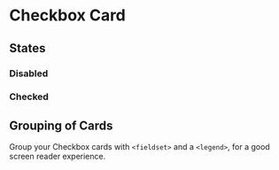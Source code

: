 
<Meta of={CheckboxCardStories} />

# Checkbox Card <Badges of={CheckboxCardStories} />

<Canvas of={CheckboxCardStories.Default} />
<Controls of={CheckboxCardStories.Default} />

## States

### Disabled
<Canvas of={CheckboxCardStories.Disabled} />

### Checked
<Canvas of={CheckboxCardStories.Checked} />

## Grouping of Cards
Group your Checkbox cards with `<fieldset>` and a `<legend>`, for a good screen reader experience.
<Canvas of={CheckboxCardStories.Grouped} />
